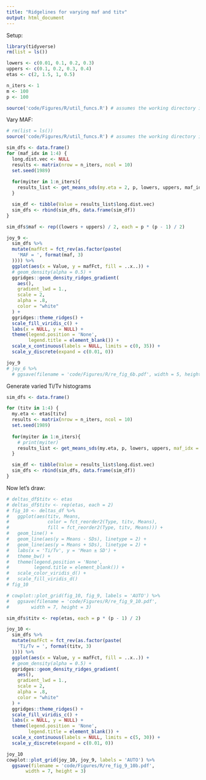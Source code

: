 ```yaml
---
title: "Ridgelines for varying maf and titv"
output: html_document
---
```


Setup:

```r
library(tidyverse)
rm(list = ls())

lowers <- c(0.01, 0.1, 0.2, 0.3)
uppers <- c(0.1, 0.2, 0.3, 0.4)
etas <- c(2, 1.5, 1, 0.5)

n_iters <- 1
m <- 100
p <- 100

source('code/Figures/R/util_funcs.R') # assumes the working directory is the main project folder

```

Vary MAF:

```r
# rm(list = ls())
source('code/Figures/R/util_funcs.R') # assumes the working directory is the main project folder

sim_dfs <- data.frame()  
for (maf_idx in 1:4) {
  long.dist.vec <- NULL
  results <- matrix(nrow = n_iters, ncol = 10)
  set.seed(1989)
  
  for(myiter in 1:n_iters){
    results_list <- get_means_sds(my.eta = 2, p, lowers, uppers, maf_idx)
  }

  sim_df <- tibble(Value = results_list$long.dist.vec)
  sim_dfs <- rbind(sim_dfs, data.frame(sim_df))
}

```


```r
sim_dfs$maf <- rep((lowers + uppers) / 2, each = p * (p - 1) / 2)

joy_9 <-
  sim_dfs %>%
  mutate(mafFct = fct_rev(as.factor(paste(
    'MAF = ', format(maf, 3)
  )))) %>%
  ggplot(aes(x = Value, y = mafFct, fill = ..x..)) +
  # geom_density(alpha = 0.5) +
  ggridges::geom_density_ridges_gradient(
    aes(),
    gradient_lwd = 1.,
    scale = 2,
    alpha = .8,
    color = "white"
  ) +
  ggridges::theme_ridges() +
  scale_fill_viridis_c() +
  labs(x = NULL, y = NULL) +
  theme(legend.position = 'None',
        legend.title = element_blank()) +
  scale_x_continuous(labels = NULL, limits = c(0, 35)) +
  scale_y_discrete(expand = c(0.01, 0))

joy_9
# joy_6 %>%
  # ggsave(filename = 'code/Figures/R/re_fig_6b.pdf', width = 5, height = 4)
```




Generate varied Ti/Tv histograms
```r
sim_dfs <- data.frame()  

for (titv in 1:4) {
  my.eta <- etas[titv]
  results <- matrix(nrow = n_iters, ncol = 10)
  set.seed(1989)
  
  for(myiter in 1:n_iters){
    # print(myiter)
    results_list <- get_means_sds(my.eta, p, lowers, uppers, maf_idx = 2)
  }

  sim_df <- tibble(Value = results_list$long.dist.vec)
  sim_dfs <- rbind(sim_dfs, data.frame(sim_df))
}

```


Now let's draw:

```r
# deltas_df$titv <- etas
# deltas_df$titv <- rep(etas, each = 2)
# fig_10 <- deltas_df %>%
#   ggplot(aes(titv, Means, 
#              color = fct_reorder2(Type, titv, Means),
#              fill = fct_reorder2(Type, titv, Means))) +
#   geom_line() +
#   geom_line(aes(y = Means - SDs), linetype = 2) +
#   geom_line(aes(y = Means + SDs), linetype = 2) +
#   labs(x = 'Ti/Tv', y = 'Mean ± SD') +
#   theme_bw() +
#   theme(legend.position = 'None',
#         legend.title = element_blank()) +
#   scale_color_viridis_d() +
#   scale_fill_viridis_d()
# fig_10

# cowplot::plot_grid(fig_10, fig_9, labels = 'AUTO') %>%
#   ggsave(filename = 'code/Figures/R/re_fig_9_10.pdf',
#        width = 7, height = 3)
```


```r
sim_dfs$titv <- rep(etas, each = p * (p - 1) / 2)

joy_10 <-
  sim_dfs %>%
  mutate(mafFct = fct_rev(as.factor(paste(
    'Ti/Tv = ', format(titv, 3)
  )))) %>%
  ggplot(aes(x = Value, y = mafFct, fill = ..x..)) +
  # geom_density(alpha = 0.5) +
  ggridges::geom_density_ridges_gradient(
    aes(),
    gradient_lwd = 1.,
    scale = 2,
    alpha = .8,
    color = "white"
  ) +
  ggridges::theme_ridges() +
  scale_fill_viridis_c() +
  labs(x = NULL, y = NULL) +
  theme(legend.position = 'None',
        legend.title = element_blank()) +
  scale_x_continuous(labels = NULL, limits = c(5, 30)) +
  scale_y_discrete(expand = c(0.01, 0))

joy_10
cowplot::plot_grid(joy_10, joy_9, labels = 'AUTO') %>%
  ggsave(filename = 'code/Figures/R/re_fig_9_10b.pdf',
       width = 7, height = 3)
```




